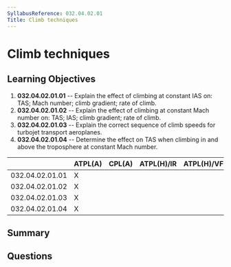 ```yaml
---
SyllabusReference: 032.04.02.01
Title: Climb techniques
---
```


# Climb techniques

## Learning Objectives

1. **032.04.02.01.01** -- Explain the effect of climbing at constant IAS on: TAS;
   Mach number; climb gradient; rate of climb.
2. **032.04.02.01.02** -- Explain the effect of climbing at constant Mach number
   on: TAS; IAS; climb gradient; rate of climb.
3. **032.04.02.01.03** -- Explain the correct sequence of climb speeds for
   turbojet transport aeroplanes.
4. **032.04.02.01.04** -- Determine the effect on TAS when climbing in and above
   the troposphere at constant Mach number.

|                 | ATPL(A) | CPL(A) | ATPL(H)/IR | ATPL(H)/VFR | CPL(H) | IR  | CBIR(A) |
| --------------- | ------- | ------ | ---------- | ----------- | ------ | --- | ------- |
| 032.04.02.01.01 | X       |        |            |             |        |     |         |
| 032.04.02.01.02 | X       |        |            |             |        |     |         |
| 032.04.02.01.03 | X       |        |            |             |        |     |         |
| 032.04.02.01.04 | X       |        |            |             |        |     |         |

## Summary

## Questions
